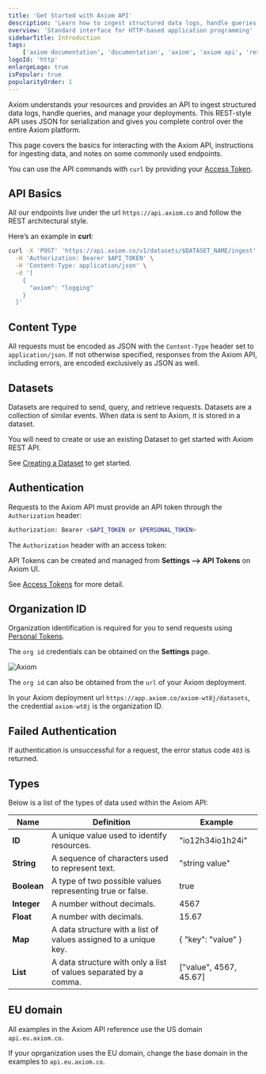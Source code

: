 ```yaml
---
title: 'Get Started with Axiom API'
description: 'Learn how to ingest structured data logs, handle queries, and manage your deployments using the API.'
overview: 'Standard interface for HTTP-based application programming'
sidebarTitle: Introduction
tags:
    ['axiom documentation', 'documentation', 'axiom', 'axiom api', 'rest api', 'rest', 'content type', 'datasets', 'authentication', 'string', 'boolean', 'integer', 'float', 'map', 'list']
logoId: 'http'
enlargeLogo: true
isPopular: true
popularityOrder: 1
---
```


Axiom understands your resources and provides an API to ingest structured data logs, handle queries, and manage your deployments. This REST-style API uses JSON for serialization and gives you complete control over the entire Axiom platform.

This page covers the basics for interacting with the Axiom API, instructions for ingesting data, and notes on some commonly used endpoints.

You can use the API commands with `curl` by providing your [Access Token](/reference/tokens).

## API Basics

All our endpoints live under the url `https://api.axiom.co` and follow the REST architectural style.

Here’s an example in **curl**:

```bash
curl -X 'POST' 'https://api.axiom.co/v1/datasets/$DATASET_NAME/ingest' \
  -H 'Authorization: Bearer $API_TOKEN' \
  -H 'Content-Type: application/json' \
  -d '[
    {
      "axiom": "logging"
    }
  ]'
```

## Content Type

All requests must be encoded as JSON with the `Content-Type` header set to `application/json`. If not otherwise specified, responses from the Axiom API, including errors, are encoded exclusively as JSON as well.

## Datasets

Datasets are required to send, query, and retrieve requests. Datasets are a collection of similar events. When data is sent to Axiom, it is stored in a dataset.

You will need to create or use an existing Dataset to get started with Axiom REST API.

See [Creating a Dataset](/reference/datasets) to get started.

## Authentication

Requests to the Axiom API must provide an API token through the `Authorization` header:

```bash
Authorization: Bearer <$API_TOKEN or $PERSONAL_TOKEN>
```

The `Authorization` header with an access token:

API Tokens can be created and managed from **Settings --> API Tokens** on Axiom UI.

See [Access Tokens](/reference/tokens) for more detail.

## Organization ID

Organization identification is required for you to send requests using [Personal Tokens](/reference/tokens#personal-access-tokens-pat).

The `org id` credentials can be obtained on the **Settings** page.

<Frame caption="Axiom">
  <img src="/doc-assets/shots/rest-orgid-1.png" alt="Axiom" />
</Frame>

The `org id` can also be obtained from the `url` of your Axiom deployment.

In your Axiom deployment url `https://app.axiom.co/axiom-wt8j/datasets`, the credential `axiom-wt8j` is the organization ID.

## Failed Authentication

If authentication is unsuccessful for a request, the error status code `403` is returned.

## Types

Below is a list of the types of data used within the Axiom API:

| Name        | Definition                                                        | Example                |
| ----------- | ----------------------------------------------------------------- | ---------------------- |
| **ID**      | A unique value used to identify resources.                        | "io12h34io1h24i"       |
| **String**  | A sequence of characters used to represent text.                  | "string value"         |
| **Boolean** | A type of two possible values representing true or false.         | true                   |
| **Integer** | A number without decimals.                                        | 4567                   |
| **Float**   | A number with decimals.                                           | 15.67                  |
| **Map**     | A data structure with a list of values assigned to a unique key.  | \{ "key": "value" \}   |
| **List**    | A data structure with only a list of values separated by a comma. | ["value", 4567, 45.67] |

## EU domain

All examples in the Axiom API reference use the US domain `api.eu.axiom.co`.

If your oprganization uses the EU domain, change the base domain in the examples to `api.eu.axiom.co`.